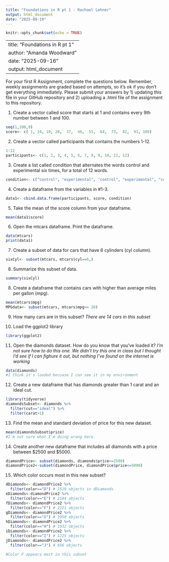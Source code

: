 ```yaml
---
title: "Foundations in R pt 1 - Rachael Lehner"
output: html_document
date: "2025-09-19"
---
```


```r
knitr::opts_chunk$set(echo = TRUE)
```

---
title: "Foundations in R pt 1"
author: "Amanda Woodward"
date: "2025-09-16"
output: html_document
---
For your first R Assignment, complete the questions below. Remember, weekly assignments are graded based on attempts, so it's ok if you don't get everything immediately. Please submit your answers by 1) updating this file in your GitHub repository and 2) uploading a .html file of the assignment to this repository. 

1. Create a vector called score that starts at 1 and contains every 9th number between 1 and 100.

```r
seq(1,100,9)
score<- c( 1, 10, 19, 28,  37,  46,  55,  64,  73,  82,  91, 100)
```

2. Create a vector called participants that contains the numbers 1-12.

```r
1:12
participants<- c(1, 2, 3, 4, 5, 6, 7, 8, 9, 10, 11, 12)
```

3. Create a list called condition that alternates the words control and experimental six times, for a total of 12 words.

```r
condition<- c("control", "experimental", "control", "experimental", "control", "experimental", "control", "experimental", "control", "experimental", "control", "experimental")
```

4. Create a dataframe from the variables in #1-3. 

```r
data1<- cbind.data.frame(participants, score, condition)
```



5. Take the mean of the score column from your dataframe.
```r
mean(data1$score)
```

6. Open the mtcars dataframe. Print the dataframe. 
```r
data(mtcars)
print(data1)
```

7. Create a subset of data for cars that have 6 cylinders (cyl column).
```r
sixCyl<- subset(mtcars, mtcars$cyl==6,)
```

8. Summarize this subset of data. 
```r
summary(sixCyl)
```

8. Create a dataframe that contains cars with higher than average miles per gallon (mpg). 
```r
mean(mtcars$mpg)
MPGdata<- subset(mtcars, mtcars$mpg>= 20)

```

9. How many cars are in this subset? 
*There are 14 cars in this subset*

10. Load the ggplot2 library
```r
library(ggplot2)

```

11. Open the diamonds dataset. How do you know that you've loaded it?
*I'm not sure how to do this one. We didn't try this one in class but I thought I'd see if I can fighure it out, but nothing I've found on the internet is working*
```r
data(diamonds)
#I think it's loaded becuase I can see it in my environment 
```
12. Create a new dataframe that has diamonds greater than 1 carat and an ideal cut. 
```r
library(tidyverse)
diamondsSubset<- diamonds %>% 
  filter(cut=="ideal") %>% 
  filter(carat>1)
```

13. Find the mean and standard deviation of price for this new dataset. 
```r
mean(diamondsSubset$price)
#I'm not sure what I'm doing wrong here.
```

14. Create another new dataframe that includes all diamonds with a price between $2500 and $5000. 
```r
diamondPrice<- subset(diamonds, diamonds$price>=2500)
diamondPrice2<-subset(diamondPrice, diamondPrice$price<=5000)
```

15. Which color occurs most in this new subset? 
```r
dDiamonds<- diamondPrice2 %>% 
  filter(color=="D") # 1518 objects in dDiamonds
eDiamonds<-diamondPrice2 %>% 
  filter(color=="E") # 2184 objects
fDiamonds<- diamondPrice2 %>% 
  filter(color=="F") # 2221 objects
gDiamonds<- diamondPrice2 %>% 
  filter(color=="G") # 1950 objects
hDiamonds<- diamondPrice2 %>% 
  filter(color=="H") # 1932 objects 
iDiamonds<- diamondPrice2 %>% 
  filter(color=="I") # 1225 objects 
jDiamonds<- diamondPrice2 %>% 
  filter(color=="J") # 656 objects 

#Color F appears most in this subset 

```
 